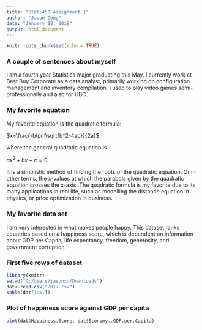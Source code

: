 ```yaml
---
title: "Stat 450 Assignment 1"
author: "Jason Dong"
date: "January 18, 2018"
output: html_document
---
```


```r
knitr::opts_chunk$set(echo = TRUE)
```

### A couple of sentences about myself

I am a fourth year Statistics major graduating this May. I currently work at Best Buy Corporate as a data analyst, primarily working on configuration management and inventory compilation. I used to play video games semi-professionally and also for UBC.

### My favorite equation

My favorite equation is the quadratic formula:

$x=\frac{-b\pm\sqrt{b^2-4ac}}{2a}$ 

where the general quadratic equation is

$ax^2+bx+c=0$

It is a simplistic method of finding the roots of the quadratic equation. Or in other terms, the x-values at which the parabola given by the quadratic equation crosses the x-axis. The quadratic formula is my favorite due to its many applications in real life, such as modelling the distance equation in physics, or price optimization in business.

### My favorite data set

I am very interested in what makes people happy. 
This dataset ranks countries based on a happiness score, which is dependent on information about GDP per Capita, life expectancy, freedom, generosity, and government corruption.


### First five rows of dataset
```r
library(knitr)
setwd("C:/Users/jasonxd/Downloads")
dat<-read.csv("2017.csv")
kable(dat[1:5,])
```

### Plot of happiness score against GDP per capita

```r
plot(dat$Happiness.Score, dat$Economy..GDP.per.Capita)
```